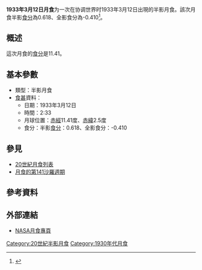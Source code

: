 {{vfd|沒有足夠的可靠資料來源能夠讓這個條目符合[[Wikipedia:關注度|Wikipedia:關注度]]中的標準|date=2022/06/08}}
{{Notability|time=2022-05-09T08:01:38+00:00}}
{{Infobox lunar eclipse
| date        = 1933年3月12日
| time        = 2:33
| nature     = 半影月食
| saros       = 141
| gamma           = -1.237
| magnitude      = 半影食分：0.618<br/>全影食分：-0.410
| par_duration   = 
| tot_duration    = 
| chart               = Lunar eclipse chart close-1933Mar12.png
}}
'''1933年3月12日月食'''为一次在协调世界时1933年3月12日出現的半影月食。該次月食半影[[食分|食分]]為0.618、全影食分為-0.410<ref name="nasa_catalog_list">{{cite web|url=http://eclipse.gsfc.nasa.gov/LEcat/LE1901-2000.html|title=Lunar Eclipses: 1901 to 2000|language=en|publisher=[[NASA|NASA]]|archiveurl=https://web.archive.org/web/20080331031357/http://eclipse.gsfc.nasa.gov/LEcat/LE1901-2000.html|archivedate=2008-03-31|deadurl=yes|accessdate=2016-09-10}}</ref>。

== 概述 ==
這次月食的[[食分|食分]]是11.41。

== 基本參數 ==
{{NoteUTC}}
* 類型：半影月食
*[[食甚|食甚]]資料：
** 日期：1933年3月12日
** 時間：2:33
** 月球位置：[[赤經|赤經]]11.41度、[[赤緯|赤緯]]2.5度
** 食分：半影[[食分|食分]]：0.618、全影食分：-0.410


== 參見 ==
{{portal box|天文學}}
* [[20世紀月食列表|20世紀月食列表]]
* [[月食的第141沙羅週期|月食的第141沙羅週期]]

== 參考資料 ==
{{reflist}}

== 外部連結 ==
* [http://eclipse.gsfc.nasa.gov/lunar.html NASA月食專頁]{{Wayback|url=http://eclipse.gsfc.nasa.gov/lunar.html |date=20181231235927 }}{{en icon}}
{{Lunar-eclipse-stub}}
{{月食}}

[[Category:20世紀半影月食|Category:20世紀半影月食]]
[[Category:1930年代月食|Category:1930年代月食]]